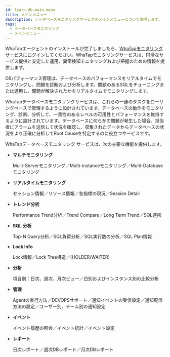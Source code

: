 ```yaml
---
id: learn-db-main-menu
title: メインメニュー
description: データベースモニタリングサービスのメインメニューについて説明します。
tags:
  - データベースモニタリング
  - メインメニュー
---
```


WhaTapエージェントのインストールが完了しましたら、[WhaTapモニタリングサービス](https://service.whatap.io)にログインしてください。WhaTapモニタリングサービスは、円滑なサービス提供と安定した運用、異常検知モニタリングおよび把握のための情報を提供します。

DBパフォーマンス管理は、データベースのパフォーマンスをリアルタイムでモニタリングし、問題を診断および分析します。問題のあるSQLをチューニングまたは適用し、問題が解決されたかをリアルタイムでモニタリングします。

WhaTapデータベースモニタリングサービスは、これらの一連のタスクをローリングベースで管理するように設計されています。データベースの動作をモニタリング、診断、分析して、一貫性のあるレベルの可用性とパフォーマンスを維持するように設計されています。データベースに何らかの問題が発生した場合、担当者にアラームを送信して状況を確認し、収集されたデータからデータベースの状況をより正確に分析してRoot Causeを特定するのに役立つサービスです。

WhaTapデータベースモニタリング サービスは、次の主要な機能を提供します。

-   **マルチモニタリング**

    Mulit-Serverモニタリング／Multi-instanceモニタリング／Multi-Databaseモニタリング

-   **リアルタイムモニタリング**

    セッション情報／リソース情報／各指標の現況／Session Detail

-   **トレンド分析**

    Performance Trend分析／Trend Compare／Long Term Trend／SQL連携

-   **SQL 分析**

    Top-N Query分析／SQL負荷分析／SQL実行数の分析／SQL Plan情報

-   **Lock Info**

    Lock情報／Lock Tree構造／(HOLDER/WAITER)

-   **分析**

    項目別：日次、週次、月次ビュー／日別およびインスタンス別の比較分析

-   **管理**

    Agentの実行方法／DEVOPSサポート／通知イベントの受信設定／通知配信方法の設定／ユーザー別、チーム別の通知設定

-   **イベント**

    イベント履歴の照会／イベント統計／イベント設定

-   **レポート**

    日次レポート／週次DBレポート／月次DBレポート
